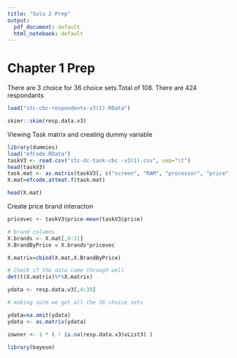 ```yaml
---
title: "Solo 2 Prep"
output:
  pdf_document: default
  html_notebook: default
---
```

# Chapter 1 Prep

There are 3 choice for 36 choice sets.Total of 108. There are 424 respondants

```r
load("stc-cbc-respondents-v3(1).RData")

skimr::skim(resp.data.v3)
```

Viewing Task matrix and creating dummy variable

```r
library(dummies)
load("efCode.RData") 
taskV3 <- read.csv("stc-dc-task-cbc -v3(1).csv", sep="\t")
head(taskV3)
task.mat <- as.matrix(taskV3[, c("screen", "RAM", "processor", "price", "brand")])
X.mat=efcode.attmat.f(task.mat) 

head(X.mat)
```

Create price brand interacton

```r
pricevec <- taskV3$price-mean(taskV3$price)

# brand columns
X.brands <- X.mat[,9:11]
X.BrandByPrice = X.brands*pricevec 

X.matrix=cbind(X.mat,X.BrandByPrice) 

# Check if the data came through well
det(t(X.matrix)%*%X.matrix)
```

```r
ydata <- resp.data.v3[,4:39]

# making sure we got all the 36 choice sets

ydata=na.omit(ydata)
ydata <- as.matrix(ydata)

zowner <- 1 * ( ! is.na(resp.data.v3$vList3) )

```

```r
library(bayesm)
```

